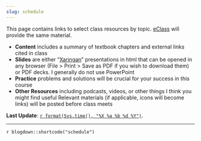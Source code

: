 ```yaml
---
slug: schedule
---
```


This page contains links to select class resources by topic. [eClass](https://eclass.srv.ualberta.ca/course/view.php?id=70884) will provide the same material.

- <i class="fas fa-book-reader"></i> **Content** includes a summary of textbook chapters and external links cited in class
- <i class="fas fa-chalkboard-teacher"></i> **Slides** are either "[Xaringan](https://github.com/yihui/xaringan)" presentations in html that can be opened in any browser (File > Print > Save as PDF if you wish to download them) or PDF decks. I generally do not use PowerPoint 
- <i class="fas fa-dumbbell"></i> **Practice** problems and solutions will be crucial for your success in this course
- <i class="fas fa-laptop-code"></i> **Other Resources** including podcasts, videos, or other things I think you might find useful
Relevant materials (if applicable, icons will become links) will be posted before class meets

**Last Update**: [`r format(Sys.time(), "%X %a %b %d %Y")`](https://github.com/leachandrew/buec_311_f21/commits/main).

---

`r blogdown::shortcode("schedule")`
